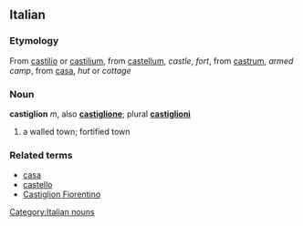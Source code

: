 ==Italian==
===Etymology===
From {{L.}} [[castilio]] or [[castilium]], from [[castellum]], ''castle'', ''fort'', from [[castrum]], ''armed camp'', from [[casa]], ''hut'' or ''cottage''

===Noun===
[[Category:Italian nouns]]
'''castiglion''' ''m'', also '''[[castiglione]]'''; plural '''[[castiglioni]]'''

# a walled town; fortified town

===Related terms===
*[[casa]]
*[[castello]]
*[[Castiglion Fiorentino]]